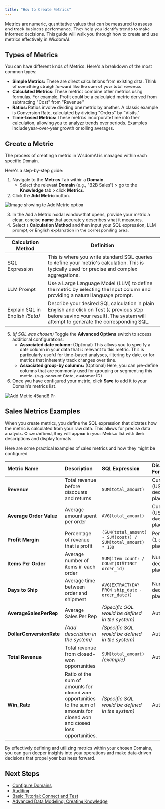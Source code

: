 ```yaml
---
title: "How to Create Metrics"
---
```


Metrics are numeric, quantitative values that can be measured to assess and track business performance. They help you identify trends to make informed decisions. This guide will walk you through how to create and use metrics effectively in WisdomAI.

## Types of Metrics

You can have different kinds of Metrics. Here's a breakdown of the most common types:

- **Simple Metrics:** These are direct calculations from existing data. Think of something straightforward like the sum of your total revenue.
- **Calculated Metrics:** These metrics combine other metrics using formulas. For example, Profit could be a calculated metric derived from subtracting "Cost" from "Revenue."
- **Ratios:** Ratios involve dividing one metric by another. A classic example is Conversion Rate, calculated by dividing "Orders" by "Visits."
- **Time-based Metrics:** These metrics incorporate time into their calculation, allowing you to analyze trends over periods. Examples include year-over-year growth or rolling averages.

## Create a Metric

The process of creating a metric in WisdomAI is managed within each specific Domain.

Here's a step-by-step guide:

1. Navigate to the **Metrics** Tab within a **Domain**.
   - Select the relevant **Domain** (e.g., "B2B Sales") \> go to the **Knowledge** tab \> click **Metrics**.
2. Click the **Add Metric** button.

![Image showing te Add Metric option](/images/add-metrics.png)

3. In the Add a Metric modal window that opens, provide your metric a clear, concise **name** that accurately describes what it measures.
4. Select a **Calculation Method** and then input your SQL expression, LLM prompt, or English explanation in the corresponding area.

| **Calculation Method**          | **Definition**                                                                                                                                                                   |
| ------------------------------- | -------------------------------------------------------------------------------------------------------------------------------------------------------------------------------- |
| SQL Expression                  | This is where you write standard SQL queries to define your metric's calculation. This is typically used for precise and complex aggregations.                                   |
| LLM Prompt                      | Use a Large Language Model (LLM) to define the metric by selecting the Input column and providing a natural language prompt.                                                     |
| Explain SQL in English _(Beta)_ | Describe your desired SQL calculation in plain English and click on Test (a previous step before saving your result). The system will attempt to generate the corresponding SQL. |

5. _(If SQL was chosen)_ Toggle the **Advanced Options** switch to access additional configurations:
   - **Associated date column:** (Optional) This allows you to specify a date column in your data that is relevant to this metric. This is particularly useful for time-based analyses, filtering by date, or for metrics that inherently track changes over time.
   - **Associated group-by columns:** (Optional) Here, you can pre-define columns that are commonly used for grouping or segmenting this metric. (e.g. account State, customer ID)
6. Once you have configured your metric, click **Save** to add it to your Domain's metrics list.

![Add Metric 45and6 Pn](/images/add-metric-3-45and6.png)

## Sales Metrics Examples

When you create metrics, you define the SQL expression that dictates how the metric is calculated from your raw data. This allows for precise data analysis. Once defined, they will appear in your Metrics list with their descriptions and display formats.

Here are some practical examples of sales metrics and how they might be configured.

| Metric Name              | Description                                                                                                                  | SQL Expression                                              | Display Format                   |
| :----------------------- | :--------------------------------------------------------------------------------------------------------------------------- | :---------------------------------------------------------- | :------------------------------- |
| **Revenue**              | Total revenue before discounts and returns                                                                                   | `SUM(total_amount)`                                         | Currency (USD, 2 decimal places) |
| **Average Order Value**  | Average amount spent per order                                                                                               | `AVG(total_amount)`                                         | Currency (USD, 2 decimal places) |
| **Profit Margin**        | Percentage of revenue that is profit                                                                                         | `(SUM(total_amount) - SUM(cost)) / SUM(total_amount) * 100` | Percentage (1 decimal place)     |
| **Items Per Order**      | Average number of items in each order                                                                                        | `SUM(item_count) / COUNT(DISTINCT order_id)`                | Number (1 decimal place)         |
| **Days to Ship**         | Average time between order and shipment                                                                                      | `AVG(EXTRACT(DAY FROM ship_date - order_date))`             | Number (1 decimal place)         |
| **AverageSalesPerRep**   | Average Sales Per Rep                                                                                                        | _(Specific SQL would be defined in the system)_             | Automatic                        |
| **DollarConversionRate** | _(Add description in the system)_                                                                                            | _(Specific SQL would be defined in the system)_             | Automatic                        |
| **Total Revenue**        | Total revenue from closed-won opportunities                                                                                  | `SUM(total_amount)` _(example)_                             | Automatic                        |
| **Win_Rate**             | Ratio of the sum of amounts for closed won opportunities to the sum of amounts for closed won and closed loss opportunities. | _(Specific SQL would be defined in the system)_             | Automatic                        |

By effectively defining and utilizing metrics within your chosen Domains, you can gain deeper insights into your operations and make data-driven decisions that propel your business forward.

## Next Steps

- [Configure Domains](/improve-wisdom-ai-responses/configure-domains)
- [Auditing](/using-wisdom-ai-everyday/auditing)
- [Basic Tutorial: Connect and Test](/setting-up-wisdom-ai/basic-tutorial-connect-and-test)
- [Advanced Data Modeling: Creating Knowledge](/setting-up-wisdom-ai/advanced-data-modeling-creating-knowledge)